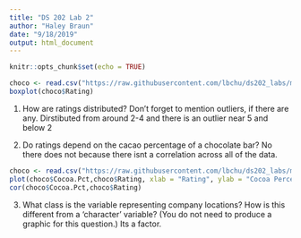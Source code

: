 ```yaml
---
title: "DS 202 Lab 2"
author: "Haley Braun"
date: "9/18/2019"
output: html_document
---
```


```r
knitr::opts_chunk$set(echo = TRUE)
```

```r
choco <- read.csv("https://raw.githubusercontent.com/lbchu/ds202_labs/master/choco.csv")
boxplot(choco$Rating)
```
1. How are ratings distributed? Don't forget to mention outliers, if there are any.
  Dirstibuted from around 2-4 and there is an outlier near 5 and below 2

2. Do ratings depend on the cacao percentage of a chocolate bar? 
  No there does not because there isnt a correlation across all of the data.
```r
choco <- read.csv("https://raw.githubusercontent.com/lbchu/ds202_labs/master/choco.csv")
plot(choco$Cocoa.Pct,choco$Rating, xlab = "Rating", ylab = "Cocoa Percent", main = "Cocao percent compared to Rating")
cor(choco$Cocoa.Pct,choco$Rating)
```
3. What class is the variable representing company locations? How is this different from a 'character' variable? (You do not need to produce a graphic for this question.)
  Its a factor.